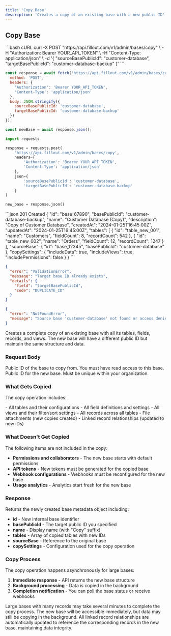 ```yaml
---
title: 'Copy Base'
description: 'Creates a copy of an existing base with a new public ID'
---
```


## Copy Base

<RequestExample>
```bash cURL
curl -X POST "https://api.fillout.com/v1/admin/bases/copy" \
  -H "Authorization: Bearer YOUR_API_TOKEN" \
  -H "Content-Type: application/json" \
  -d '{
    "sourceBasePublicId": "customer-database",
    "targetBasePublicId": "customer-database-backup"
  }'
```

```javascript JavaScript
const response = await fetch('https://api.fillout.com/v1/admin/bases/copy', {
  method: 'POST',
  headers: {
    'Authorization': 'Bearer YOUR_API_TOKEN',
    'Content-Type': 'application/json'
  },
  body: JSON.stringify({
    sourceBasePublicId: 'customer-database',
    targetBasePublicId: 'customer-database-backup'
  })
});

const newBase = await response.json();
```

```python Python
import requests

response = requests.post(
    'https://api.fillout.com/v1/admin/bases/copy',
    headers={
        'Authorization': 'Bearer YOUR_API_TOKEN',
        'Content-Type': 'application/json'
    },
    json={
        'sourceBasePublicId': 'customer-database',
        'targetBasePublicId': 'customer-database-backup'
    }
)

new_base = response.json()
```
</RequestExample>

<ResponseExample>
```json 201 Created
{
  "id": "base_67890",
  "basePublicId": "customer-database-backup",
  "name": "Customer Database (Copy)",
  "description": "Copy of Customer Database",
  "createdAt": "2024-01-25T16:45:00Z",
  "updatedAt": "2024-01-25T16:45:00Z",
  "tables": [
    {
      "id": "table_new_001",
      "name": "Customers",
      "fieldCount": 8,
      "recordCount": 542
    },
    {
      "id": "table_new_002",
      "name": "Orders", 
      "fieldCount": 12,
      "recordCount": 1247
    }
  ],
  "sourceBase": {
    "id": "base_12345",
    "basePublicId": "customer-database"
  },
  "copySettings": {
    "includeData": true,
    "includeViews": true,
    "includePermissions": false
  }
}
```

```json 400 Bad Request
{
  "error": "ValidationError",
  "message": "Target base ID already exists",
  "details": {
    "field": "targetBasePublicId",
    "code": "DUPLICATE_ID"
  }
}
```

```json 404 Not Found
{
  "error": "NotFoundError",
  "message": "Source base 'customer-database' not found or access denied"
}
```
</ResponseExample>

Creates a complete copy of an existing base with all its tables, fields, records, and views. The new base will have a different public ID but maintain the same structure and data.

### Request Body

<ParamField body="sourceBasePublicId" type="string" required>
  Public ID of the base to copy from. You must have read access to this base.
</ParamField>

<ParamField body="targetBasePublicId" type="string" required>
  Public ID for the new base. Must be unique within your organization.
</ParamField>

### What Gets Copied

The copy operation includes:

<CardGroup cols={2}>
  <Card title="Structure" icon="sitemap">
    - All tables and their configurations
    - All field definitions and settings
    - All views and their filter/sort settings
  </Card>
  <Card title="Data" icon="database">
    - All records across all tables
    - File attachments (new copies created)
    - Linked record relationships (updated to new IDs)
  </Card>
</CardGroup>

### What Doesn't Get Copied

The following items are not included in the copy:

- **Permissions and collaborators** - The new base starts with default permissions
- **API tokens** - New tokens must be generated for the copied base  
- **Webhook configurations** - Webhooks must be reconfigured for the new base
- **Usage analytics** - Analytics start fresh for the new base

### Response

Returns the newly created base metadata object including:

- **id** - New internal base identifier
- **basePublicId** - The target public ID you specified
- **name** - Display name (with "Copy" suffix)
- **tables** - Array of copied tables with new IDs
- **sourceBase** - Reference to the original base
- **copySettings** - Configuration used for the copy operation

### Copy Process

The copy operation happens asynchronously for large bases:

1. **Immediate response** - API returns the new base structure
2. **Background processing** - Data is copied in the background
3. **Completion notification** - You can poll the base status or receive webhooks

<Info>
  Large bases with many records may take several minutes to complete the copy process. The new base will be accessible immediately, but data may still be copying in the background.
</Info>

<Note>
  All linked record relationships are automatically updated to reference the corresponding records in the new base, maintaining data integrity.
</Note> 